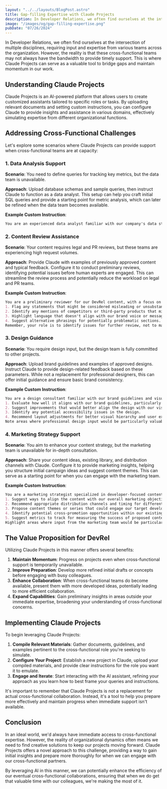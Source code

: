 ```yaml
---
layout: "../../layouts/BlogPost.astro"
title: Gap-filling Expertise with Claude Projects
description: In Developer Relations, we often find ourselves at the intersection of multiple disciplines, requiring input and expertise from various teams across the organization. However, the reality is that these cross-functional teams may not always have the bandwidth to provide timely support. This is where Claude Projects can serve as a valuable tool to bridge gaps and maintain momentum in our work.
image: "/images/og/gap-filling-expertise.png"
pubDate: "07/26/2024"
---
```


In Developer Relations, we often find ourselves at the intersection of multiple disciplines, requiring input and expertise from various teams across the organization. However, the reality is that these cross-functional teams may not always have the bandwidth to provide timely support. This is where Claude Projects can serve as a valuable tool to bridge gaps and maintain momentum in our work.

## Understanding Claude Projects

Claude Projects is an AI-powered platform that allows users to create customized assistants tailored to specific roles or tasks. By uploading relevant documents and setting custom instructions, you can configure Claude to provide insights and assistance in various domains, effectively simulating expertise from different organizational functions.

## Addressing Cross-Functional Challenges

Let's explore some scenarios where Claude Projects can provide support when cross-functional teams are at capacity:

### 1. Data Analysis Support

**Scenario**: You need to define queries for tracking key metrics, but the data team is unavailable.

**Approach**: Upload database schemas and sample queries, then instruct Claude to function as a data analyst. This setup can help you craft initial SQL queries and provide a starting point for metric analysis, which can later be refined when the data team becomes available.

**Example Custom Instruction**:

```md
You are an experienced data analyst familiar with our company's data structure and KPIs. Your task is to help create SQL queries for tracking developer engagement metrics. Use the uploaded database schemas and sample queries as references. When asked about a metric, suggest an appropriate SQL query, explain the logic behind it, and note any potential limitations or areas where the data team's input might be needed for refinement.
```

### 2. Content Review Assistance

**Scenario**: Your content requires legal and PR reviews, but these teams are experiencing high request volumes.

**Approach**: Provide Claude with examples of previously approved content and typical feedback. Configure it to conduct preliminary reviews, identifying potential issues before human experts are engaged. This can streamline the review process and potentially reduce the workload on legal and PR teams.

**Example Custom Instruction**:

```md
You are a preliminary reviewer for our DevRel content, with a focus on identifying potential legal and PR issues. Use the uploaded examples of approved content and previous feedback as guidelines. When reviewing content:
1. Flag any statements that might be considered misleading or unsubstantiated claims.
2. Identify any mentions of competitors or third-party products that might require legal review.
3. Highlight language that doesn't align with our brand voice or messaging guidelines.
4. Suggest alternative phrasings for potentially problematic sections.
Remember, your role is to identify issues for further review, not to make final decisions on content approval.
```

### 3. Design Guidance

**Scenario**: You require design input, but the design team is fully committed to other projects.

**Approach**: Upload brand guidelines and examples of approved designs. Instruct Claude to provide design-related feedback based on these parameters. While not a replacement for professional designers, this can offer initial guidance and ensure basic brand consistency.

**Example Custom Instruction**:

```md
You are a design consultant familiar with our brand guidelines and visual style. Your role is to provide initial design feedback and suggestions based on our established design principles. When presented with a design concept or question:
1. Evaluate how well it aligns with our brand guidelines, particularly regarding color usage, typography, and overall aesthetic.
2. Suggest improvements that would better align the design with our visual identity.
3. Identify any potential accessibility issues in the design.
4. Recommend layout adjustments for better visual hierarchy and user experience.
Note areas where professional design input would be particularly valuable for further refinement.
```

### 4. Marketing Strategy Support

**Scenario**: You aim to enhance your content strategy, but the marketing team is unavailable for in-depth consultation.

**Approach**: Share your content ideas, existing library, and distribution channels with Claude. Configure it to provide marketing insights, helping you structure initial campaign ideas and suggest content themes. This can serve as a starting point for when you can engage with the marketing team.

**Example Custom Instruction**:

```md
You are a marketing strategist specialized in developer-focused content. Using the uploaded content library, distribution channel information, and target audience profiles, your task is to provide initial marketing strategy advice. When presented with content ideas or campaign concepts:
1. Suggest ways to align the content with our overall marketing objectives and developer journey stages.
2. Recommend appropriate distribution channels and timing for different content types.
3. Propose content themes or series that could engage our target developer audience.
4. Identify potential cross-promotion opportunities within our existing content.
5. Suggest metrics to track for measuring the success of proposed content or campaigns.
Highlight areas where input from the marketing team would be particularly valuable for strategy refinement.
```

## The Value Proposition for DevRel

Utilizing Claude Projects in this manner offers several benefits:

1. **Maintain Momentum**: Progress on projects even when cross-functional support is temporarily unavailable.
2. **Improve Preparation**: Develop more refined initial drafts or concepts before engaging with busy colleagues.
3. **Enhance Collaboration**: When cross-functional teams do become available, present them with more developed ideas, potentially leading to more efficient collaboration.
4. **Expand Capabilities**: Gain preliminary insights in areas outside your immediate expertise, broadening your understanding of cross-functional concerns.

## Implementing Claude Projects

To begin leveraging Claude Projects:

1. **Compile Relevant Materials**: Gather documents, guidelines, and examples pertinent to the cross-functional role you're seeking to simulate.
2. **Configure Your Project**: Establish a new project in Claude, upload your compiled materials, and provide clear instructions for the role you want it to emulate.
3. **Engage and Iterate**: Start interacting with the AI assistant, refining your approach as you learn how to best frame your queries and instructions.

It's important to remember that Claude Projects is not a replacement for actual cross-functional collaboration. Instead, it's a tool to help you prepare more effectively and maintain progress when immediate support isn't available.

## Conclusion

In an ideal world, we'd always have immediate access to cross-functional expertise. However, the reality of organizational dynamics often means we need to find creative solutions to keep our projects moving forward. Claude Projects offers a novel approach to this challenge, providing a way to gain initial insights and prepare more thoroughly for when we can engage with our cross-functional partners.

By leveraging AI in this manner, we can potentially enhance the efficiency of our eventual cross-functional collaborations, ensuring that when we do get that valuable time with our colleagues, we're making the most of it.
